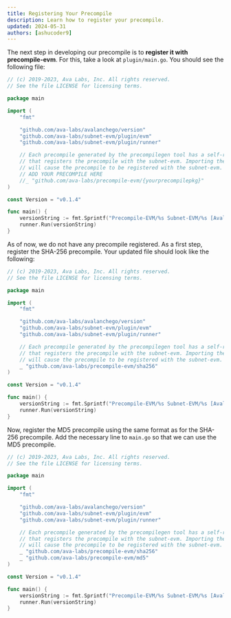 ```yaml
---
title: Registering Your Precompile
description: Learn how to register your precompile.
updated: 2024-05-31
authors: [ashucoder9]
---
```


The next step in developing our precompile is to **register it with precompile-evm**. For this, take a look at `plugin/main.go`. You should see the following file:

```go title="plugin/main.go"
// (c) 2019-2023, Ava Labs, Inc. All rights reserved.
// See the file LICENSE for licensing terms.

package main

import (
    "fmt"

    "github.com/ava-labs/avalanchego/version"
    "github.com/ava-labs/subnet-evm/plugin/evm"
    "github.com/ava-labs/subnet-evm/plugin/runner"

    // Each precompile generated by the precompilegen tool has a self-registering init function
    // that registers the precompile with the subnet-evm. Importing the precompile package here
    // will cause the precompile to be registered with the subnet-evm.
    // ADD YOUR PRECOMPILE HERE
    //_ "github.com/ava-labs/precompile-evm/{yourprecompilepkg}"
)

const Version = "v0.1.4"

func main() {
    versionString := fmt.Sprintf("Precompile-EVM/%s Subnet-EVM/%s [AvalancheGo=%s, rpcchainvm=%d]", Version, evm.Version, version.Current, version.RPCChainVMProtocol)
    runner.Run(versionString)
}
```

As of now, we do not have any precompile registered. As a first step, register the SHA-256 precompile. Your updated file should look like the following:

```go title="plugin/main.go"
// (c) 2019-2023, Ava Labs, Inc. All rights reserved.
// See the file LICENSE for licensing terms.

package main

import (
    "fmt"

    "github.com/ava-labs/avalanchego/version"
    "github.com/ava-labs/subnet-evm/plugin/evm"
    "github.com/ava-labs/subnet-evm/plugin/runner"

    // Each precompile generated by the precompilegen tool has a self-registering init function
    // that registers the precompile with the subnet-evm. Importing the precompile package here
    // will cause the precompile to be registered with the subnet-evm.
    _ "github.com/ava-labs/precompile-evm/sha256"
)

const Version = "v0.1.4"

func main() {
    versionString := fmt.Sprintf("Precompile-EVM/%s Subnet-EVM/%s [AvalancheGo=%s, rpcchainvm=%d]", Version, evm.Version, version.Current, version.RPCChainVMProtocol)
    runner.Run(versionString)
}
```

Now, register the MD5 precompile using the same format as for the SHA-256 precompile. Add the necessary line to `main.go` so that we can use the MD5 precompile.

<Accordions>
<Accordion title="Solution">

```go title="plugin/main.go"
// (c) 2019-2023, Ava Labs, Inc. All rights reserved.
// See the file LICENSE for licensing terms.

package main

import (
	"fmt"

	"github.com/ava-labs/avalanchego/version"
	"github.com/ava-labs/subnet-evm/plugin/evm"
	"github.com/ava-labs/subnet-evm/plugin/runner"

	// Each precompile generated by the precompilegen tool has a self-registering init function
	// that registers the precompile with the subnet-evm. Importing the precompile package here
	// will cause the precompile to be registered with the subnet-evm.
	_ "github.com/ava-labs/precompile-evm/sha256"
	_ "github.com/ava-labs/precompile-evm/md5"
)

const Version = "v0.1.4"

func main() {
	versionString := fmt.Sprintf("Precompile-EVM/%s Subnet-EVM/%s [AvalancheGo=%s, rpcchainvm=%d]", Version, evm.Version, version.Current, version.RPCChainVMProtocol)
	runner.Run(versionString)
}
```

</Accordion>
</Accordions>